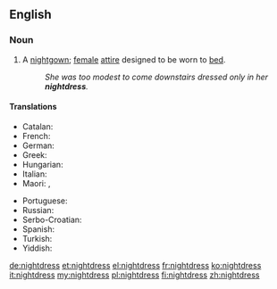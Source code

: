 ==English==

===Noun===
{{en-noun|es}}

# A [[nightgown]]; [[female]] [[attire]] designed to be worn to [[bed]].
#: ''She was too modest to come downstairs dressed only in her '''nightdress'''.''

====Translations====
{{trans-top|sleeping garment worn by women}}
* Catalan: {{t-|ca|camisa de dormir}}
* French: {{t+|fr|chemise de nuit|f}}
* German: {{t+|de|Nachthemd|n}}
* Greek: {{t+|el|νυχτικιά|f|tr=nixtikjà|sc=Grek}}
* Hungarian: {{t+|hu|hálóing}}
* Italian: {{t-|it|camicia da notte|f}}
* Maori: {{t-|mi|kakamoe}},  {{t-|mi|naiti}}
{{trans-mid}}
* Portuguese: {{t+|pt|camisola|f}}
* Russian: {{t-|ru|ночная рубашка}}
* Serbo-Croatian: {{t-|sh|spavaćica|f|alt=spavàćica}}
* Spanish: {{t-|es|camisón}}
* Turkish: {{t+|tr|gecelik}}
* Yiddish: {{t-|yi|נאכט העמד}}
{{trans-bottom}}

[[de:nightdress]]
[[et:nightdress]]
[[el:nightdress]]
[[fr:nightdress]]
[[ko:nightdress]]
[[it:nightdress]]
[[my:nightdress]]
[[pl:nightdress]]
[[fi:nightdress]]
[[zh:nightdress]]
